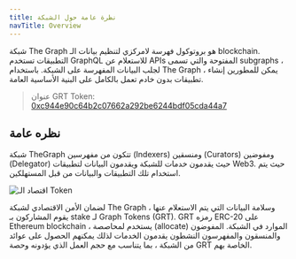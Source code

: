```yaml
---
title: نظرة عامة حول الشبكة
navTitle: Overview
---
```


شبكة The Graph هو بروتوكول فهرسة لامركزي لتنظيم بيانات الـ blockchain. التطبيقات تستخدم GraphQL للاستعلام عن APIs المفتوحة والتي تسمى subgraphs ، لجلب البيانات المفهرسة على الشبكة. باستخدام The Graph ، يمكن للمطورين إنشاء تطبيقات بدون خادم تعمل بالكامل على البنية الأساسية العامة.

> عنوان GRT Token: [0xc944e90c64b2c07662a292be6244bdf05cda44a7](https://etherscan.io/token/0xc944e90c64b2c07662a292be6244bdf05cda44a7)

## نظره عامة

شبكة TheGraph تتكون من مفهرسين (Indexers) ومنسقين (Curators) ومفوضين (Delegator) حيث يقدمون خدمات للشبكة ويقدمون البيانات لتطبيقات Web3. حيث يتم استخدام تلك التطبيقات والبيانات من قبل المستهلكين.

![اقتصاد الـ Token](/img/Network-roles@2x.png)

لضمان الأمن الاقتصادي لشبكة The Graph وسلامة البيانات التي يتم الاستعلام عنها ، يقوم المشاركون بـ stake لـ Graph Tokens (GRT). GRT رمزه ERC-20 على Ethereum blockchain ، يستخدم لمحاصصة (allocate) الموارد في الشبكة. المفوضون والمنسقون والمفهرسون النشطون يقدمون الخدمات لذلك يمكنهم الحصول على عوائد من الشبكة ، بما يتناسب مع حجم العمل الذي يؤدونه وحصة GRT الخاصة بهم.
